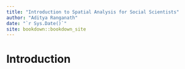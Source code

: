 ```yaml
--- 
title: "Introduction to Spatial Analysis for Social Scientists"
author: "Aditya Ranganath"
date: "`r Sys.Date()`"
site: bookdown::bookdown_site
---
```


# Introduction


